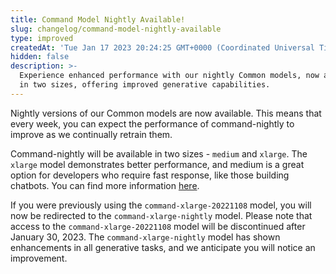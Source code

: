 ```yaml
---
title: Command Model Nightly Available!
slug: changelog/command-model-nightly-available
type: improved
createdAt: 'Tue Jan 17 2023 20:24:25 GMT+0000 (Coordinated Universal Time)'
hidden: false
description: >-
  Experience enhanced performance with our nightly Common models, now available
  in two sizes, offering improved generative capabilities.
---
```

Nightly versions of our Common models are now available. This means that every week, you can expect the performance of command-nightly to improve as we continually retrain them.

Command-nightly will be available in two sizes - `medium` and `xlarge`. The `xlarge` model demonstrates better performance, and medium is a great option for developers who require fast response, like those building chatbots. You can find more information [here](/docs/command-beta).

If you were previously using the `command-xlarge-20221108` model, you will now be redirected to the `command-xlarge-nightly` model. Please note that access to the `command-xlarge-20221108` model will be discontinued after January 30, 2023. The `command-xlarge-nightly` model has shown enhancements in all generative tasks, and we anticipate you will notice an improvement.
